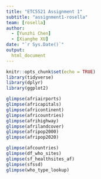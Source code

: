 ```yaml
---
title: "ETC5521 Assignment 1"
subtitle: "assignment1-rosella"
team: [rosella]
author:
  - [Yunzhi Chen]
  - [Xianghe XU]
date: "`r Sys.Date()`"
output: 
  html_document
---
```


```r
knitr::opts_chunk$set(echo = TRUE)
library(tidyverse)
library(dplyr)
library(ggplot2)
```

```r
glimpse(afriairports)
glimpse(africapitals)
glimpse(africontinent)
glimpse(africountries)
glimpse(afrihighway)
glimpse(afrilandcover)
glimpse(afripop2000)
glimpse(afripop2020)
```

```r
glimpse(afcountries)
glimpse(df_who_sites)
glimpse(sf_healthsites_af)
glimpse(sfssd)
glimpse(who_type_lookup)
```

